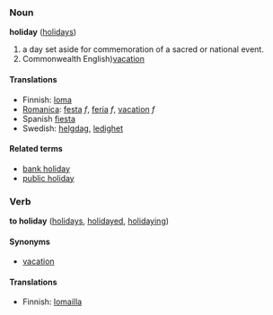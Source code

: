 ===Noun===
'''holiday''' ([[holidays]])
#a day set aside for commemoration of a sacred or national event.
#Commonwealth English)[[vacation]]

====Translations====

*Finnish: [[loma]]
*[[Romanica]]: [[festa]] ''f'', [[feria]] ''f'', [[vacation]] ''f''
*Spanish [[fiesta]]
*Swedish: [[helgdag]], [[ledighet]]

====Related terms====
*[[bank holiday]]
*[[public holiday]]

===Verb===
'''to holiday''' ([[holidays]], [[holidayed]], [[holidaying]])

====Synonyms====
*[[vacation]]

====Translations====

*Finnish: [[lomailla]]